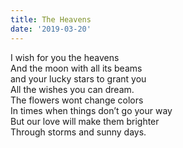```yaml
---
title: The Heavens
date: '2019-03-20'
---
```


I wish for you the heavens  
And the moon with all its beams  
and your lucky stars to grant you  
All the wishes you can dream.  
The flowers wont change colors  
In times when things don’t go your way  
But our love will make them brighter  
Through storms and sunny days.
